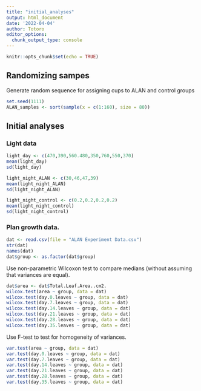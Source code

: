 ```yaml
---
title: "initial_analyses"
output: html_document
date: '2022-04-04'
author: Totoro
editor_options: 
  chunk_output_type: console
---
```


```r
knitr::opts_chunk$set(echo = TRUE)
```

## Randomizing sampes

Generate random sequence for assigning cups to ALAN and control groups
```r
set.seed(1111)
ALAN_samples <- sort(sample(x = c(1:160), size = 80))
```

## Initial analyses

### Light data
```r
light_day <- c(470,390,560.480,350,760,550,370)
mean(light_day)
sd(light_day)

light_night_ALAN <- c(30,46,47,39)
mean(light_night_ALAN)
sd(light_night_ALAN)

light_night_control <- c(0.2,0.2,0.2,0.2)
mean(light_night_control)
sd(light_night_control)

```

### Plan growth data.

```r
dat <- read.csv(file = "ALAN Experiment Data.csv")
str(dat)
names(dat)
dat$group <- as.factor(dat$group)
```

Use non-parametric Wilcoxon test to compare medians (without assuming that variances are equal).

```r
dat$area <- dat$Total.Leaf.Area..cm2.
wilcox.test(area ~ group, data = dat)
wilcox.test(day.0.leaves ~ group, data = dat)
wilcox.test(day.7.leaves ~ group, data = dat)
wilcox.test(day.14.leaves ~ group, data = dat)
wilcox.test(day.21.leaves ~ group, data = dat)
wilcox.test(day.28.leaves ~ group, data = dat)
wilcox.test(day.35.leaves ~ group, data = dat)
```

Use F-test to test for homogeneity of variances.

```r
var.test(area ~ group, data = dat)
var.test(day.0.leaves ~ group, data = dat)
var.test(day.7.leaves ~ group, data = dat)
var.test(day.14.leaves ~ group, data = dat)
var.test(day.21.leaves ~ group, data = dat)
var.test(day.28.leaves ~ group, data = dat)
var.test(day.35.leaves ~ group, data = dat)
```


